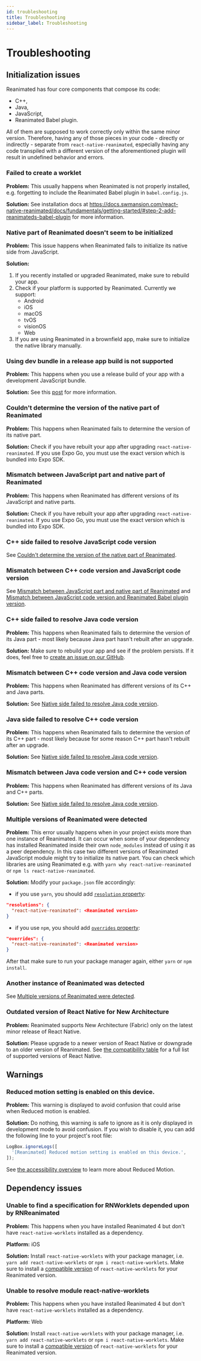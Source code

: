 ```yaml
---
id: troubleshooting
title: Troubleshooting
sidebar_label: Troubleshooting
---
```


# Troubleshooting

## Initialization issues

Reanimated has four core components that compose its code:

- C++,
- Java,
- JavaScript,
- Reanimated Babel plugin.

All of them are supposed to work correctly only within the same minor version. Therefore, having any of those pieces in your code - directly or indirectly - separate from `react-native-reanimated`, especially having any code transpiled with a different version of the aforementioned plugin will result in undefined behavior and errors.

### Failed to create a worklet

**Problem:** This usually happens when Reanimated is not properly installed, e.g. forgetting to include the Reanimated Babel plugin in `babel.config.js`.

**Solution:** See installation docs at https://docs.swmansion.com/react-native-reanimated/docs/fundamentals/getting-started/#step-2-add-reanimateds-babel-plugin for more information.

### Native part of Reanimated doesn't seem to be initialized

**Problem:** This issue happens when Reanimated fails to initialize its native side from JavaScript.

**Solution:**

1. If you recently installed or upgraded Reanimated, make sure to rebuild your app.
2. Check if your platform is supported by Reanimated. Currently we support:
   - Android
   - iOS
   - macOS
   - tvOS
   - visionOS
   - Web
3. If you are using Reanimated in a brownfield app, make sure to initialize the native library manually.

### Using dev bundle in a release app build is not supported

**Problem:** This happens when you use a release build of your app with a development JavaScript bundle.

**Solution:** See this [post](https://github.com/software-mansion/react-native-reanimated/issues/4737) for more information.

### Couldn't determine the version of the native part of Reanimated

**Problem:** This happens when Reanimated fails to determine the version of its native part.

**Solution:** Check if you have rebuilt your app after upgrading `react-native-reanimated`. If you use Expo Go, you must use the exact version which is bundled into Expo SDK.

### Mismatch between JavaScript part and native part of Reanimated

**Problem:** This happens when Reanimated has different versions of its JavaScript and native parts.

**Solution:** Check if you have rebuilt your app after upgrading `react-native-reanimated`. If you use Expo Go, you must use the exact version which is bundled into Expo SDK.

### C++ side failed to resolve JavaScript code version

See [Couldn't determine the version of the native part of Reanimated](#couldnt-determine-the-version-of-the-native-part-of-reanimated).

### Mismatch between C++ code version and JavaScript code version

See [Mismatch between JavaScript part and native part of Reanimated](#mismatch-between-javascript-part-and-native-part-of-reanimated) and [Mismatch between JavaScript code version and Reanimated Babel plugin version](https://docs.swmansion.com/react-native-worklets/docs/guides/troubleshooting#mismatch-between-javascript-code-version-and-worklets-babel-plugin-version).

### C++ side failed to resolve Java code version

**Problem:** This happens when Reanimated fails to determine the version of its Java part - most likely because Java part hasn't rebuilt after an upgrade.

**Solution:** Make sure to rebuild your app and see if the problem persists. If it does, feel free to [create an issue on our GitHub](https://github.com/software-mansion/react-native-reanimated/).

### Mismatch between C++ code version and Java code version

**Problem:** This happens when Reanimated has different versions of its C++ and Java parts.

**Solution:** See [Native side failed to resolve Java code version](#c-side-failed-to-resolve-java-code-version).

### Java side failed to resolve C++ code version

**Problem:** This happens when Reanimated fails to determine the version of its C++ part - most likely because for some reason C++ part hasn't rebuilt after an upgrade.

**Solution:** See [Native side failed to resolve Java code version](#c-side-failed-to-resolve-java-code-version).

### Mismatch between Java code version and C++ code version

**Problem:** This happens when Reanimated has different versions of its Java and C++ parts.

**Solution:** See [Native side failed to resolve Java code version](#c-side-failed-to-resolve-java-code-version).

### Multiple versions of Reanimated were detected

**Problem:** This error usually happens when in your project exists more than one instance of Reanimated. It can occur when some of your dependency has installed Reanimated inside their own `node_modules` instead of using it as a peer dependency. In this case two different versions of Reanimated JavaScript module might try to initialize its native part. You can check which libraries are using Reanimated e.g. with `yarn why react-native-reanimated` or `npm ls react-native-reanimated`.

**Solution:** Modify your `package.json` file accordingly:

- if you use `yarn`, you should add [`resolution` property](https://classic.yarnpkg.com/lang/en/docs/selective-version-resolutions/):

```json
"resolutions": {
  "react-native-reanimated": <Reanimated version>
}
```

- if you use `npm`, you should add [`overrides` property](https://docs.npmjs.com/cli/v7/configuring-npm/package-json#overrides):

```json
"overrides": {
  "react-native-reanimated": <Reanimated version>
}
```

After that make sure to run your package manager again, either `yarn` or `npm install`.

### Another instance of Reanimated was detected

See [Multiple versions of Reanimated were detected](#multiple-versions-of-reanimated-were-detected).

### Outdated version of React Native for New Architecture

**Problem:** Reanimated supports New Architecture (Fabric) only on the latest minor release of React Native.

**Solution:** Please upgrade to a newer version of React Native or downgrade to an older version of Reanimated.
See [the compatibility table](/docs/guides/compatibility) for a full list of supported versions of React Native.

## Warnings

### Reduced motion setting is enabled on this device.

**Problem:** This warning is displayed to avoid confusion that could arise when Reduced motion is enabled.

**Solution:** Do nothing, this warning is safe to ignore as it is only displayed in development mode to avoid confusion. If you wish to disable it, you can add the following line to your project's root file:

```js
LogBox.ignoreLogs([
  '[Reanimated] Reduced motion setting is enabled on this device.',
]);
```

See [the accessibility overview](accessibility) to learn more about Reduced Motion.

## Dependency issues

### Unable to find a specification for RNWorklets depended upon by RNReanimated

**Problem:** This happens when you have installed Reanimated 4 but don't have `react-native-worklets` installed as a dependency.

**Platform:** iOS

**Solution:** Install `react-native-worklets` with your package manager, i.e. `yarn add react-native-worklets` or `npm i react-native-worklets`. Make sure to install a [compatible version](https://docs.swmansion.com/react-native-reanimated/docs/guides/compatibility) of `react-native-worklets` for your Reanimated version.

### Unable to resolve module react-native-worklets

**Problem:** This happens when you have installed Reanimated 4 but don't have `react-native-worklets` installed as a dependency.

**Platform:** Web

**Solution:** Install `react-native-worklets` with your package manager, i.e. `yarn add react-native-worklets` or `npm i react-native-worklets`. Make sure to install a [compatible version](https://docs.swmansion.com/react-native-reanimated/docs/guides/compatibility) of `react-native-worklets` for your Reanimated version.
